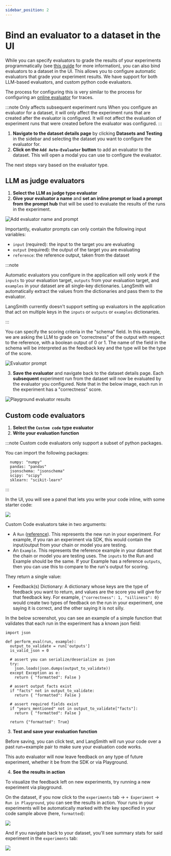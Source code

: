 ```yaml
---
sidebar_position: 2
---
```


# Bind an evaluator to a dataset in the UI

While you can specify evaluators to grade the results of your experiments programmatically (see [this guide](./evaluate_llm_application) for more information), you can also bind evaluators to a dataset in the UI.
This allows you to configure automatic evaluators that grade your experiment results. We have support for both LLM-based evaluators, and custom python code evaluators.

The process for configuring this is very similar to the process for configuring an [online evaluator](../monitoring/online_evaluations) for traces.

:::note Only affects subsequent experiment runs
When you configure an evaluator for a dataset, it will only affect the experiment runs that are created after the evaluator is configured. It will not affect the evaluation of experiment runs that were created before the evaluator was configured.
:::

1. **Navigate to the dataset details page** by clicking **Datasets and Testing** in the sidebar and selecting the dataset you want to configure the evaluator for.
2. **Click on the `Add Auto-Evaluator` button** to add an evaluator to the dataset. This will open a modal you can use to configure the evaluator.

The next steps vary based on the evaluator type. 

## LLM as judge evaluators 

1. **Select the LLM as judge type evaluator**
2. **Give your evaluator a name** and **set an inline prompt or load a prompt from the prompt hub** that will be used to evaluate the results of the runs in the experiment.

![Add evaluator name and prompt](../static/create_evaluator.png)

Importantly, evaluator prompts can only contain the following input variables:

- `input` (required): the input to the target you are evaluating
- `output` (required): the output of the target you are evaluating
- `reference`: the reference output, taken from the dataset

:::note

Automatic evaluators you configure in the application will only work if the `inputs` to your evaluation target, `outputs` from your evaluation target, and `examples` in your dataset are all single-key dictionaries.
LangSmith will automatically extract the values from the dictionaries and pass them to the evaluator.

LangSmith currently doesn't support setting up evaluators in the application that act on multiple keys in the `inputs` or `outputs` or `examples` dictionaries.

:::

You can specify the scoring criteria in the "schema" field. In this example, we are asking the LLM to grade on "correctness" of the output with respect to the reference, with a boolean output of 0 or 1. The name of the field in the schema will be interpreted as the feedback key and the type will be the type of the score.

![Evaluator prompt](../static/evaluator_prompt.png)

3. **Save the evaluator** and navigate back to the dataset details page. Each **subsequent** experiment run from the dataset will now be evaluated by the evaluator you configured. Note that in the below image, each run in the experiment has a "correctness" score.

![Playground evaluator results](../static/playground_evaluator_results.png)

## Custom code evaluators


1. **Select the `Custom code` type evaluator**
2. **Write your evaluation function**

:::note Custom code evaluators only support a subset of python packages. 

You can import the following packages:
```
  numpy: "numpy"
  pandas: "pandas"
  jsonschema: "jsonschema"
  scipy: "scipy"
  sklearn: "scikit-learn"
```
:::

In the UI, you will see a panel that lets you write your code inline, with some starter code:

![](./static/code-autoeval-popup.png)

Custom Code evaluators take in two arguments:

- A `Run` ([reference](../../../reference/data_formats/run_data_format)). This represents the new run in your
  experiment. For example, if you ran an experiment via SDK, this would contain the input/output from your
  chain or model you are testing.
- An `Example`. This represents the reference example in your dataset that the chain or model you are testing
  uses. The `inputs` to the Run and Example should be the same. If your Example has a reference `outputs`, then
  you can use this to compare to the run's output for scoring.

They return a single value:

- Feedback(s) Dictionary: A dictionary whose keys are the type of feedback you want to return, and values are the
  score you will give for that feedback key. For example, `{"correctness": 1, "silliness": 0}` would create two types
  of feedback on the run in your experiment, one saying it is correct, and the other saying it is not silly.

In the below screenshot, you can see an example of a simple function that validates that each run in the experiment
has a known json field:

```{python}
import json

def perform_eval(run, example):
  output_to_validate = run['outputs']
  is_valid_json = 0

  # assert you can serialize/deserialize as json
  try:
    json.loads(json.dumps(output_to_validate))
  except Exception as e:
    return { "formatted": False }

  # assert output facts exist
  if "facts" not in output_to_validate:
    return { "formatted": False }

  # assert required fields exist
  if "years_mentioned" not in output_to_validate["facts"]:
    return { "formatted": False }

  return {"formatted": True}
```

3. **Test and save your evaluation function**

Before saving, you can click test, and LangSmith will run your code over a past run+example pair to make sure your evaluation code works.

This auto evaluator will now leave feedback on any type of future experiment, whether it be from the SDK or via Playground. 

4. **See the results in action**

To visualize the feedback left on new experiments, try running a new experiment via playground. 

On the dataset, if you now click to the `experiments` tab -> `+ Experiment` -> `Run in Playground`, you can see the results in action.
Your runs in your experiments will be automatically marked with the key specified in your code sample above (here, `formatted`):

![](./static/show-feedback-from-autoeval-code.png)

And if you navigate back to your dataset, you'll see summary stats for said experiment in the `experiments` tab:

![](./static/experiments-tab-code-results.png)
